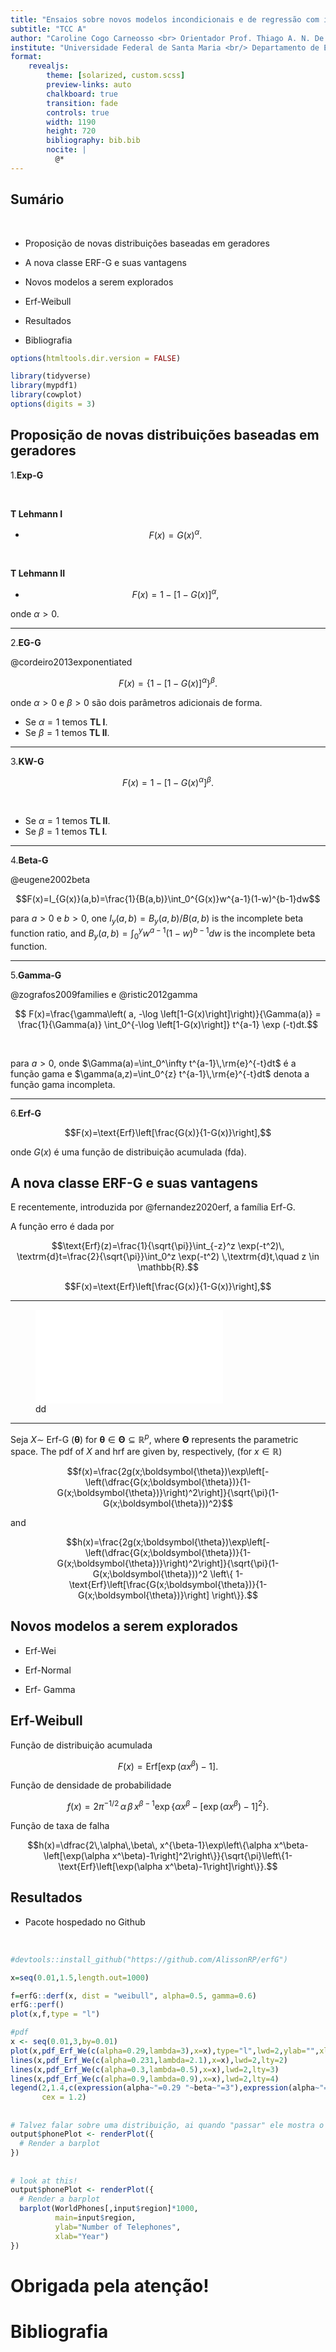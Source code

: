 ```yaml
---
title: "Ensaios sobre novos modelos incondicionais e de regressão com implementação computacional"
subtitle: "TCC A"
author: "Caroline Cogo Carneosso <br> Orientador Prof. Thiago A. N. De Andrade <br> Coorientador Prof. Cleber Bisognin"
institute: "Universidade Federal de Santa Maria <br/> Departamento de Estatística"
format: 
    revealjs:
        theme: [solarized, custom.scss]
        preview-links: auto
        chalkboard: true
        transition: fade
        controls: true
        width: 1190
        height: 720
        bibliography: bib.bib
        nocite: |
          @*
---
```


## Sumário

::: {.incremental}

<br />

- Proposição de novas distribuições baseadas em geradores 
<br />

- A nova classe ERF-G e suas vantagens
<br />

- Novos modelos a serem explorados
<br />

- Erf-Weibull
<br />

- Resultados
<br />

- Bibliografia

:::


```r
options(htmltools.dir.version = FALSE)

library(tidyverse)
library(mypdf1)
library(cowplot)
options(digits = 3)

```


## Proposição de novas distribuições baseadas em geradores

1.**Exp-G**

<br />

**T Lehmann I**

- $$F(x)=G(x)^\alpha.$$  

<br />

**T Lehmann II**

- $$F(x)=1-\left[1-G(x)\right]^\alpha,$$

onde $\alpha>0$.

---

2.**EG-G**

@cordeiro2013exponentiated

$$ F(x)=\left\{1-\left[1-G(x)\right]^\alpha\right\}^\beta.$$

onde $\alpha>0$ e $\beta>0$ são dois parâmetros adicionais de forma.

* Se $\alpha= 1$ temos **TL I**.
* Se $\beta= 1$ temos **TL II**.

---

3.**KW-G**


$$ F(x)=1-\left[1-G(x)^\alpha\right]^\beta. $$

<br />


* Se $\alpha= 1$ temos **TL II**.
* Se $\beta= 1$ temos **TL I**.

---

4.**Beta-G**

@eugene2002beta

$$F(x)=I_{G(x)}(a,b)=\frac{1}{B(a,b)}\int_0^{G(x)}w^{a-1}(1-w)^{b-1}dw$$

para $a>0$ e $b>0$, one $I_y(a,b) = B_y(a,b)/B(a,b)$ is the
incomplete beta function ratio, and $B_y(a,b) = \int_0^y w^{a-1}(1-w)^{b-1}dw$ is the incomplete beta function.

---

5.**Gamma-G**

@zografos2009families e @ristic2012gamma

$$ F(x)=\frac{\gamma\left( a, -\log \left[1-G(x)\right]\right)}{\Gamma(a)} =
\frac{1}{\Gamma(a)} \int_0^{-\log \left[1-G(x)\right]} t^{a-1} \exp (-t)dt.$$

<br />

para $a>0$, onde $\Gamma(a)=\int_0^\infty t^{a-1}\,\rm{e}^{-t}dt$ é a função gama
e $\gamma(a,z)=\int_0^{z} t^{a-1}\,\rm{e}^{-t}dt$ denota a função gama incompleta.

---

6.**Erf-G**

$$F(x)=\text{Erf}\left[\frac{G(x)}{1-G(x)}\right],$$


onde $G(x)$ é uma função de distribuição acumulada (fda).


## A nova classe ERF-G e suas vantagens

E recentemente, introduzida por  @fernandez2020erf, a família Erf-G.

A função erro é dada por 

$$\text{Erf}(z)=\frac{1}{\sqrt{\pi}}\int_{-z}^z \exp(-t^2)\, \textrm{d}t=\frac{2}{\sqrt{\pi}}\int_0^z \exp(-t^2) \,\textrm{d}t,\quad z \in \mathbb{R}.$$

$$F(x)=\text{Erf}\left[\frac{G(x)}{1-G(x)}\right],$$


---

![dd](logExp_Erf-Exp_plot.pdf){fig-alt="A drawing of an elephant."}


---

Seja $X\sim$ Erf-G $(\boldsymbol{\theta})$ for $\boldsymbol{\theta} \in \boldsymbol{\Theta} \subseteq \mathbb{R}^p$, where $\boldsymbol{\Theta}$ represents the parametric space. The pdf of $X$ and hrf are given by, respectively, (for $x \in \mathbb{R}$)


$$f(x)=\frac{2g(x;\boldsymbol{\theta})\exp\left[-\left(\dfrac{G(x;\boldsymbol{\theta})}{1-G(x;\boldsymbol{\theta})}\right)^2\right]}{\sqrt{\pi}(1-G(x;\boldsymbol{\theta}))^2}$$

and

$$h(x)=\frac{2g(x;\boldsymbol{\theta})\exp\left[-\left(\dfrac{G(x;\boldsymbol{\theta})}{1-G(x;\boldsymbol{\theta})}\right)^2\right]}{\sqrt{\pi}(1-G(x;\boldsymbol{\theta}))^2 \left\{  1-\text{Erf}\left[\frac{G(x;\boldsymbol{\theta})}{1-G(x;\boldsymbol{\theta})}\right]  \right\}}.$$


## Novos modelos a serem explorados

* Erf-Wei

* Erf-Normal

* Erf- Gamma

## Erf-Weibull

Função de distribuição acumulada 

$$F(x)=\text{Erf}\left[\exp\left(\alpha x^\beta\right)-1\right].$$

Função de densidade de probabilidade

$$f(x)=2\pi^{-1/2}\,\alpha\,\beta\, x^{\beta-1}\exp\left\{\alpha x^\beta-\left[\exp(\alpha x^\beta)-1\right]^2\right\}.$$

Função de taxa de falha 

$$h(x)=\dfrac{2\,\alpha\,\beta\, x^{\beta-1}\exp\left\{\alpha x^\beta-\left[\exp(\alpha x^\beta)-1\right]^2\right\}}{\sqrt{\pi}\left\{1-\text{Erf}\left[\exp(\alpha x^\beta)-1\right]\right\}}.$$

## Resultados 

* Pacote hospedado no Github 

<br />

```r
#devtools::install_github("https://github.com/AlissonRP/erfG")
```

```r

x=seq(0.01,1.5,length.out=1000)

f=erfG::derf(x, dist = "weibull", alpha=0.5, gamma=0.6)
erfG::perf()
plot(x,f,type = "l")

#pdf
x <- seq(0.01,3,by=0.01)
plot(x,pdf_Erf_We(c(alpha=0.29,lambda=3),x=x),type="l",lwd=2,ylab="",xlab="")
lines(x,pdf_Erf_We(c(alpha=0.231,lambda=2.1),x=x),lwd=2,lty=2)
lines(x,pdf_Erf_We(c(alpha=0.3,lambda=0.5),x=x),lwd=2,lty=3)
lines(x,pdf_Erf_We(c(alpha=0.9,lambda=0.9),x=x),lwd=2,lty=4)
legend(2,1.4,c(expression(alpha~"=0.29 "~beta~"=3"),expression(alpha~"=0.231 "~beta~"=2.1"),               expression(alpha~"=0.3"~beta~"=0.5"),expression(alpha~"=0.9 "~beta~"=0.9")),lty=c(1,2,3,4),lwd=c(2,2,2,2),bty="n",
       cex = 1.2)
```



## {auto-animate="true"}

```r
# Talvez falar sobre uma distribuição, ai quando "passar" ele mostra o código de como é
output$phonePlot <- renderPlot({
  # Render a barplot
})
```

## {auto-animate=true}

```r
# look at this!
output$phonePlot <- renderPlot({
  # Render a barplot
  barplot(WorldPhones[,input$region]*1000, 
          main=input$region,
          ylab="Number of Telephones",
          xlab="Year")
})
```


# Obrigada pela atenção!

# Bibliografia





